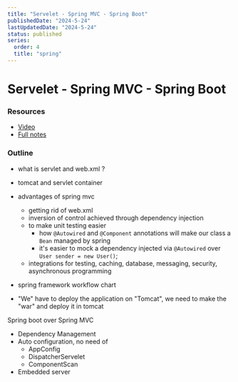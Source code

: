 ```yaml
---
title: "Servelet - Spring MVC - Spring Boot"
publishedDate: "2024-5-24"
lastUpdatedDate: "2024-5-24"
status: published
series:
  order: 4
  title: "spring"
---
```


# Servelet - Spring MVC - Spring Boot

### Resources
- [Video](https://www.youtube.com/watch?v=TMX1kQ4W4hI)
- [Full notes](https://notebook.zohopublic.in/public/notes/bietvaf4a031eeb7245f19e651a16232e077a)

### Outline
- what is servlet and web.xml ?
- tomcat and servlet container
- advantages of spring mvc
  - getting rid of web.xml
  - inversion of control achieved through dependency injection
  - to make unit testing easier
    - how `@Autowired` and `@Component` annotations will make our class a `Bean` managed by spring
    - it's easier to mock a dependency injected via `@Autowired` over `User sender = new User()`;
  - integrations for testing, caching, database, messaging, security, asynchronous programming
- spring framework workflow chart

- "We" have to deploy the application on "Tomcat", we need to make the "war" and deploy it in tomcat

Spring boot over Spring MVC
- Dependency Management
- Auto configuration, no need of
  - AppConfig
  - DispatcherServelet
  - ComponentScan
- Embedded server